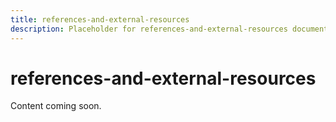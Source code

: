 ---
title: references-and-external-resources
description: Placeholder for references-and-external-resources documentation.
---

# references-and-external-resources

Content coming soon.
